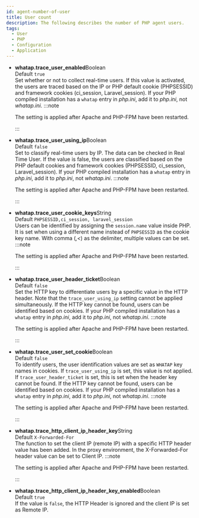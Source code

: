 ```yaml
---
id: agent-number-of-user
title: User count
description: The following describes the number of PHP agent users.
tags:
  - User
  - PHP
  - Configuration
  - Application
---
```


-   **whatap.trace_user_enabled**<span class='type'>Boolean</span><br/>
        Default `true`<br/>
        Set whether or not to collect real-time users. If this value is activated, the users are traced based on the IP or PHP default cookie (PHPSESSID) and framework cookies (ci_session, Laravel_session). If your PHP compiled installation has a `whatap` entry in _php.ini_, add it to _php.ini_, not _whatap.ini_. 
    :::note

    The setting is applied after Apache and PHP-FPM have been restarted.

    :::

-   **whatap.trace_user_using_ip**<span class='type'>Boolean</span><br/>
        Default `false`<br/>
        Set to classify real-time users by IP. The data can be checked in Real Time User. If the value is false, the users are classified based on the PHP default cookies and framework cookies (PHPSESSID, ci_session, Laravel_session). If your PHP compiled installation has a `whatap` entry in _php.ini_, add it to _php.ini_, not _whatap.ini_.
    :::note

    The setting is applied after Apache and PHP-FPM have been restarted.

    :::

-   **whatap.trace_user_cookie_keys**<span class='type'>String</span><br/>
        Default `PHPSESSID,ci_session, laravel_session`<br/>
        Users can be identified by assigning the `session.name` value inside PHP. It is set when using a different name instead of `PHPSESSID` as the cookie key name. With comma (_,\<_) as the delimiter, multiple values can be set.
    :::note

    The setting is applied after Apache and PHP-FPM have been restarted.

    :::

-   **whatap.trace_user_header_ticket**<span class='type'>Boolean</span><br/>
        Default `false`<br/>
        Set the HTTP key to differentiate users by a specific value in the HTTP header. Note that the `trace_user_using_ip` setting cannot be applied simultaneously. If the HTTP key cannot be found, users can be identified based on cookies. If your PHP compiled installation has a `whatap` entry in _php.ini_, add it to _php.ini_, not _whatap.ini_.
    :::note

    The setting is applied after Apache and PHP-FPM have been restarted.

    :::

<!-- 설명 문장 수정 필요 가독성 떨어지고 뜻이 모호함 -->

-   **whatap.trace_user_set_cookie**<span class='type'>Boolean</span><br/>
        Default `false`<br/>
        To identify users, the user identification values are set as `WHATAP` key names in cookies. If `trace_user_using_ip` is set, this value is not applied. If `trace_user_header_ticket` is set, this is set when the header key cannot be found. If the HTTP key cannot be found, users can be identified based on cookies. If your PHP compiled installation has a `whatap` entry in _php.ini_, add it to _php.ini_, not _whatap.ini_.
    :::note

    The setting is applied after Apache and PHP-FPM have been restarted.

    :::

-   **whatap.trace_http_client_ip_header_key**<span class='type'>String</span><br/>
      Default `X-Forwarded-For`<br/>
      The function to set the client IP (remote IP) with a specific HTTP header value has been added. In the proxy environment, the X-Forwarded-For header value can be set to Client IP.
    :::note

    The setting is applied after Apache and PHP-FPM have been restarted.

    :::

-   **whatap.trace_http_client_ip_header_key_enabled**<span class='type'>Boolean</span><br/>
      Default `true`<br/>
      If the value is `false`, the HTTP Header is ignored and the client IP is set as Remote IP.
